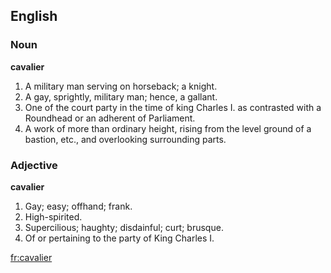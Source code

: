 ==English==

===Noun===

'''cavalier'''

#A military man serving on horseback; a knight.
#A gay, sprightly, military man; hence, a gallant.
#One of the court party in the time of king Charles I. as contrasted with a Roundhead or an adherent of Parliament.
#A work of more than ordinary height, rising from the level ground of a bastion, etc., and overlooking surrounding parts.

===Adjective===

'''cavalier'''

#Gay; easy; offhand; frank.
#High-spirited.
#Supercilious; haughty; disdainful; curt; brusque.
#Of or pertaining to the party of King Charles I.

[[fr:cavalier]]